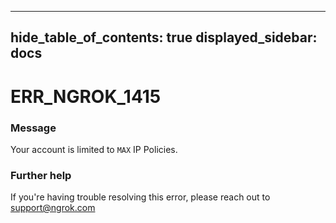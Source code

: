 

---
hide_table_of_contents: true
displayed_sidebar: docs
---


# ERR_NGROK_1415

### Message
Your account is limited to `MAX` IP Policies.

<ErrorDetails />



### Further help
If you're having trouble resolving this error, please reach out to [support@ngrok.com](mailto:support@ngrok.com?subject=Help%20with%20ERR_NGROK_1415)


